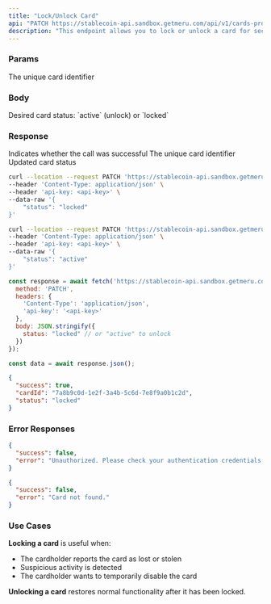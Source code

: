 ```yaml
---
title: "Lock/Unlock Card"
api: "PATCH https://stablecoin-api.sandbox.getmeru.com/api/v1/cards-program/cards/:cardId/status"
description: "This endpoint allows you to lock or unlock a card for security purposes"
---
```


### Params

<ParamField path="cardId" type="string" required>
  The unique card identifier
</ParamField>

### Body

<ParamField body="status" type="string" required>
  Desired card status: `active` (unlock) or `locked`
</ParamField>

### Response

<ResponseField name="success" type="boolean">
  Indicates whether the call was successful
</ResponseField>

<ResponseField name="cardId" type="string">
  The unique card identifier
</ResponseField>

<ResponseField name="status" type="string">
  Updated card status
</ResponseField>

<RequestExample>

```bash cURL - Lock Card
curl --location --request PATCH 'https://stablecoin-api.sandbox.getmeru.com/api/v1/cards-program/cards/7a8b9c0d-1e2f-3a4b-5c6d-7e8f9a0b1c2d/status' \
--header 'Content-Type: application/json' \
--header 'api-key: <api-key>' \
--data-raw '{
    "status": "locked"
}'
```

```bash cURL - Unlock Card
curl --location --request PATCH 'https://stablecoin-api.sandbox.getmeru.com/api/v1/cards-program/cards/7a8b9c0d-1e2f-3a4b-5c6d-7e8f9a0b1c2d/status' \
--header 'Content-Type: application/json' \
--header 'api-key: <api-key>' \
--data-raw '{
    "status": "active"
}'
```

```js Javascript
const response = await fetch('https://stablecoin-api.sandbox.getmeru.com/api/v1/cards-program/cards/7a8b9c0d-1e2f-3a4b-5c6d-7e8f9a0b1c2d/status', {
  method: 'PATCH',
  headers: {
    'Content-Type': 'application/json',
    'api-key': '<api-key>'
  },
  body: JSON.stringify({
    status: "locked" // or "active" to unlock
  })
});

const data = await response.json();
```

</RequestExample>

<ResponseExample>

```json 200
{
  "success": true,
  "cardId": "7a8b9c0d-1e2f-3a4b-5c6d-7e8f9a0b1c2d",
  "status": "locked"
}
```

</ResponseExample>

### Error Responses

<ResponseExample>

```json 401
{
  "success": false,
  "error": "Unauthorized. Please check your authentication credentials."
}
```

```json 404
{
  "success": false,
  "error": "Card not found."
}
```

</ResponseExample>

### Use Cases

**Locking a card** is useful when:
- The cardholder reports the card as lost or stolen
- Suspicious activity is detected
- The cardholder wants to temporarily disable the card

**Unlocking a card** restores normal functionality after it has been locked.

